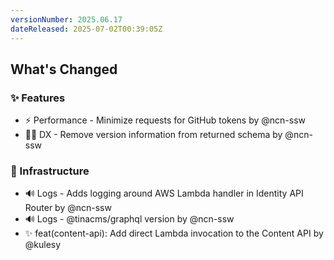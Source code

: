 ```yaml
---
versionNumber: 2025.06.17
dateReleased: 2025-07-02T00:39:05Z
---
```


## What's Changed
### ✨ Features
* ⚡ Performance - Minimize requests for GitHub tokens by @ncn-ssw
* 🧑‍💻 DX - Remove version information from returned schema by @ncn-ssw

### 🧱 Infrastructure
* 🔊 Logs - Adds logging around AWS Lambda handler in Identity API Router by @ncn-ssw
* 🔊 Logs - @tinacms/graphql version by @ncn-ssw
* ✨ feat(content-api): Add direct Lambda invocation to the Content API by @kulesy
